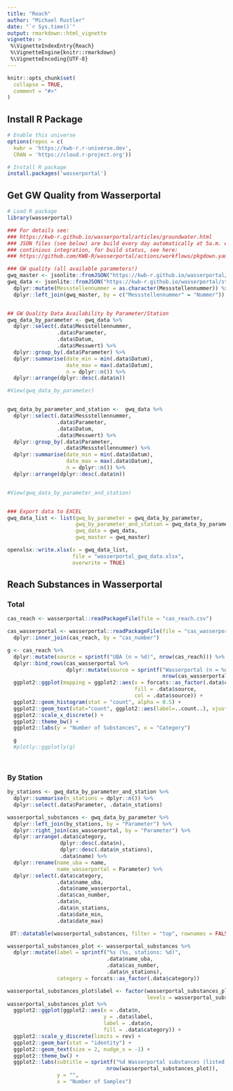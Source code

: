 ```yaml
---
title: "Reach"
author: "Michael Rustler"
date: "`r Sys.time()`"
output: rmarkdown::html_vignette
vignette: >
 %\VignetteIndexEntry{Reach}
 %\VignetteEngine{knitr::rmarkdown}
 %\VignetteEncoding{UTF-8}
---
```


```r
knitr::opts_chunk$set(
  collapse = TRUE,
  comment = "#>"
)
```

## Install R Package

```r
# Enable this universe
options(repos = c(
  kwbr = 'https://kwb-r.r-universe.dev',
  CRAN = 'https://cloud.r-project.org'))

# Install R package
install.packages('wasserportal')

```

## Get GW Quality from Wasserportal

```r
# Load R package
library(wasserportal)

### For details see:
### https://kwb-r.github.io/wasserportal/articles/groundwater.html
### JSON files (see below) are build every day automatically at 5a.m. with
### continious integration, for build status, see here:
### https://github.com/KWB-R/wasserportal/actions/workflows/pkgdown.yaml

### GW quality (all available parameters!)
gwq_master <- jsonlite::fromJSON("https://kwb-r.github.io/wasserportal/stations_gwq_master.json")
gwq_data <- jsonlite::fromJSON("https://kwb-r.github.io/wasserportal/stations_gwq_data.json") %>%
  dplyr::mutate(Messstellennummer = as.character(Messstellennummer)) %>%
  dplyr::left_join(gwq_master, by = c("Messstellennummer" = "Nummer"))


## GW Quality Data Availability by Parameter/Station
gwq_data_by_parameter <- gwq_data %>%
  dplyr::select(.data$Messstellennummer,
                .data$Parameter,
                .data$Datum,
                .data$Messwert) %>%
  dplyr::group_by(.data$Parameter) %>%
  dplyr::summarise(date_min = min(.data$Datum),
                   date_max = max(.data$Datum),
                   n = dplyr::n()) %>%
  dplyr::arrange(dplyr::desc(.data$n))

#View(gwq_data_by_parameter)


gwq_data_by_parameter_and_station <-  gwq_data %>%
  dplyr::select(.data$Messstellennummer,
                .data$Parameter,
                .data$Datum,
                .data$Messwert) %>%
  dplyr::group_by(.data$Parameter,
                  .data$Messstellennummer) %>%
  dplyr::summarise(date_min = min(.data$Datum),
                   date_max = max(.data$Datum),
                   n = dplyr::n()) %>%
  dplyr::arrange(dplyr::desc(.data$n))


#View(gwq_data_by_parameter_and_station)


### Export data to EXCEL
gwq_data_list <- list(gwq_by_parameter = gwq_data_by_parameter,
                      gwq_by_parameter_and_station = gwq_data_by_parameter_and_station,
                      gwq_data = gwq_data,
                      gwq_master = gwq_master)

openxlsx::write.xlsx(x = gwq_data_list,
                     file = "wasserportal_gwq_data.xlsx",
                     overwrite = TRUE)
```

## Reach Substances in Wasserportal

### Total

```r
cas_reach <- wasserportal::readPackageFile(file = "cas_reach.csv") 

cas_wasserportal <- wasserportal::readPackageFile(file = "cas_wasserportal.csv") %>%  
  dplyr::inner_join(cas_reach, by = "cas_number") 

g <- cas_reach %>%
  dplyr::mutate(source = sprintf("UBA (n = %d)", nrow(cas_reach))) %>% 
  dplyr::bind_rows(cas_wasserportal %>% 
                   dplyr::mutate(source = sprintf("Wasserportal (n = %d)", 
                                                  nrow(cas_wasserportal)))) %>% 
  ggplot2::ggplot(mapping = ggplot2::aes(x = forcats::as_factor(.data$category), 
                                         fill = .data$source,
                                         col = .data$source)) + 
  ggplot2::geom_histogram(stat = "count", alpha = 0.5) +
  ggplot2::geom_text(stat="count", ggplot2::aes(label=..count..), vjust=-0.5, position="stack") +
  ggplot2::scale_x_discrete() +
  ggplot2::theme_bw() +
  ggplot2::labs(y = "Number of Substances", x = "Category")

  g
  #plotly::ggplotly(g)

  
```
### By Station

```r

by_stations <- gwq_data_by_parameter_and_station %>%  
  dplyr::summarise(n_stations = dplyr::n()) %>% 
  dplyr::select(.data$Parameter, .data$n_stations)

wasserportal_substances <- gwq_data_by_parameter %>% 
  dplyr::left_join(by_stations, by = "Parameter") %>% 
  dplyr::right_join(cas_wasserportal, by = "Parameter") %>% 
  dplyr::arrange(.data$category, 
                 dplyr::desc(.data$n), 
                 dplyr::desc(.data$n_stations), 
                 .data$name) %>% 
  dplyr::rename(name_uba = name, 
                name_wasserportal = Parameter) %>% 
  dplyr::select(.data$category, 
                .data$name_uba,
                .data$name_wasserportal,
                .data$cas_number, 
                .data$n,
                .data$n_stations,
                .data$date_min, 
                .data$date_max)

 DT::datatable(wasserportal_substances, filter = "top", rownames = FALSE)

```

```r


wasserportal_substances_plot <- wasserportal_substances %>%
  dplyr::mutate(label = sprintf("%s (%s, stations: %d)", 
                                .data$name_uba, 
                                .data$cas_number, 
                                .data$n_stations),
                category = forcats::as_factor(.data$category))

wasserportal_substances_plot$label <- factor(wasserportal_substances_plot$label, 
                                             levels = wasserportal_substances_plot$label)
wasserportal_substances_plot %>% 
  ggplot2::ggplot(ggplot2::aes(x = .data$n, 
                               y = .data$label, 
                               label = .data$n,
                               fill = .data$category)) +
  ggplot2::scale_y_discrete(limits = rev) +
  ggplot2::geom_bar(stat = "identity") +
  ggplot2::geom_text(size = 2, nudge_x = -1) +
  ggplot2::theme_bw() +
  ggplot2::labs(subtitle = sprintf("%d Wasserportal substances (listed in UBA table)",
                                nrow(wasserportal_substances_plot)),
                y = "", 
                x = "Number of Samples")


```



